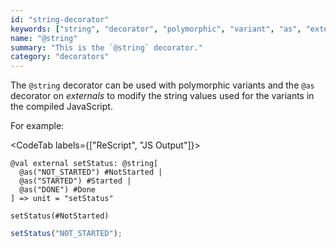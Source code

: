 ```yaml
---
id: "string-decorator"
keywords: ["string", "decorator", "polymorphic", "variant", "as", "external"]
name: "@string"
summary: "This is the `@string` decorator."
category: "decorators"
---
```


The `@string` decorator can be used with polymorphic variants and the `@as` decorator on *externals* to modify the string values used for the variants in the compiled JavaScript.

For example:

<CodeTab labels={["ReScript", "JS Output"]}>

```re
@val external setStatus: @string[
  @as("NOT_STARTED") #NotStarted |
  @as("STARTED") #Started |
  @as("DONE") #Done 
] => unit = "setStatus"

setStatus(#NotStarted)
```

```js
setStatus("NOT_STARTED");
```

</CodeTab>
